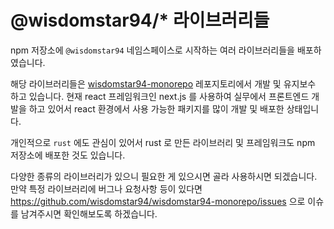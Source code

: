# @wisdomstar94/\* 라이브러리들

npm 저장소에 `@wisdomstar94` 네임스페이스로 시작하는 여러 라이브러리들을 배포하였습니다.

해당 라이브러리들은 [wisdomstar94-monorepo](https://github.com/wisdomstar94/wisdomstar94-monorepo) 레포지토리에서 개발 및 유지보수 하고 있습니다. 현재 react 프레임워크인 next.js 를 사용하여 실무에서 프론트엔드 개발을 하고 있어서 react 환경에서 사용 가능한 패키지를 많이 개발 및 배포한 상태입니다.

개인적으로 `rust` 에도 관심이 있어서 rust 로 만든 라이브러리 및 프레임워크도 npm 저장소에 배포한 것도 있습니다.

다양한 종류의 라이브러리가 있으니 필요한 게 있으시면 골라 사용하시면 되겠습니다. 만약 특정 라이브러리에 버그나 요청사항 등이 있다면 https://github.com/wisdomstar94/wisdomstar94-monorepo/issues 으로 이슈를 남겨주시면 확인해보도록 하겠습니다.
